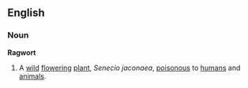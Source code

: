 ==English==
===Noun===
'''Ragwort'''
{{wikipedia}}
# A [[wild]] [[flower]]ing [[plant]], ''Senecio jaconaea'', [[poisonous]] to [[human]]s and [[animal]]s.